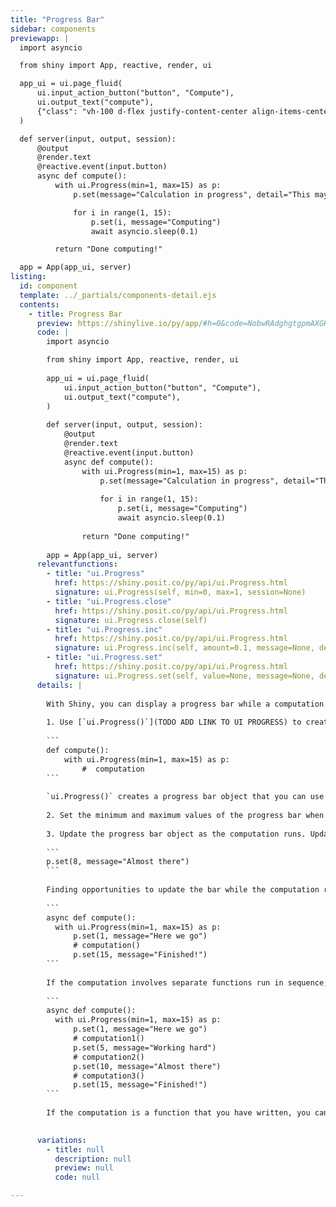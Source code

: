 ```yaml
---
title: "Progress Bar"
sidebar: components 
previewapp: |
  import asyncio

  from shiny import App, reactive, render, ui

  app_ui = ui.page_fluid(
      ui.input_action_button("button", "Compute"),
      ui.output_text("compute"),
      {"class": "vh-100 d-flex justify-content-center align-items-center px-4"}
  )

  def server(input, output, session):
      @output
      @render.text
      @reactive.event(input.button)
      async def compute():
          with ui.Progress(min=1, max=15) as p:
              p.set(message="Calculation in progress", detail="This may take a while...")

              for i in range(1, 15):
                  p.set(i, message="Computing")
                  await asyncio.sleep(0.1)

          return "Done computing!"

  app = App(app_ui, server)
listing:
  id: component
  template: ../_partials/components-detail.ejs
  contents:
    - title: Progress Bar
      preview: https://shinylive.io/py/app/#h=0&code=NobwRAdghgtgpmAXGKAHVA6VBPMAaMAYwHsIAXOcpMASxlWICcyACKAZ2wkJuIB0IAgGaNiMFuwAWNCNhZ0GzFgEF0eFozhRCZGgDc46zRAAmcRuoCuNAQLSoA+tZYBeFtaxQA5nAdCANtYmABQCLOHuNBgyqJZkDtq6pA4ARnFkpKFgaWQZgvgsfGAAwmKxFEUAlHhhER7EceUOFAAeZFkk9HFwVTUQlbamcEIS5gaMwTFx6g1k5erscOzsvP2IteEAArPlGyybxmaMGK1kewdaOvpwGHAG5JMQ5Rg5eQMQEWyc3CxmI53lODBSrrD6fCIAdxoZEkkQwAAVRF5NMtgjAZC4AIzqGBQFpYgCslS+LFQoPBFNJGEW7Xgy28cBcRWKUH8hEs-igSQ+MlJSJR7CK6jMZCgNH8TLAABVpOwWLi5KKANZwNgsCHSfw3DAYKqDSngoRMeTyD6MKAQHzBbEsTFE8kGymYGmTHFLdgMyWlLq6S16sGO8FQCFi1gcLg8YjUrVwVDBAAMGEx7z2n00ZEsjA+RQAIqRVQC4jIvABCIqDeyuFToYL2Jw0BZjcyVMAAXwAukA
      code: |
        import asyncio

        from shiny import App, reactive, render, ui
        
        app_ui = ui.page_fluid(
            ui.input_action_button("button", "Compute"),
            ui.output_text("compute"),
        )
        
        def server(input, output, session):
            @output
            @render.text
            @reactive.event(input.button)
            async def compute():
                with ui.Progress(min=1, max=15) as p:
                    p.set(message="Calculation in progress", detail="This may take a while...")
        
                    for i in range(1, 15):
                        p.set(i, message="Computing")
                        await asyncio.sleep(0.1)
        
                return "Done computing!"
        
        app = App(app_ui, server)
      relevantfunctions:
        - title: "ui.Progress"
          href: https://shiny.posit.co/py/api/ui.Progress.html
          signature: ui.Progress(self, min=0, max=1, session=None)
        - title: "ui.Progress.close"
          href: https://shiny.posit.co/py/api/ui.Progress.html
          signature: ui.Progress.close(self)
        - title: "ui.Progress.inc"
          href: https://shiny.posit.co/py/api/ui.Progress.html
          signature: ui.Progress.inc(self, amount=0.1, message=None, detail=None)
        - title: "ui.Progress.set"
          href: https://shiny.posit.co/py/api/ui.Progress.html
          signature: ui.Progress.set(self, value=None, message=None, detail=None)
      details: |
      
        With Shiny, you can display a progress bar while a computation runs by running the computation bar within a special computation manager. Here's how: 
      
        1. Use [`ui.Progress()`](TODO ADD LINK TO UI PROGRESS) to create a computation manager, and use `with` to run the computation within the manager. For example, you might set up a progress bar like this:
    
        ```
        def compute():
            with ui.Progress(min=1, max=15) as p:
                #  computation
        ```
  
        `ui.Progress()` creates a progress bar object that you can use to update the progress bar that is displayed during the computation.
      
        2. Set the minimum and maximum values of the progress bar when you call `ui.Progress()`. These provide the outer bounds for the progress to display. For example, in the code above, when the bar is at 1, it would appear empty. When it is at 8, it would appear half full. When it is at 15, it would appear complete.
      
        3. Update the progress bar object as the computation runs. Updating the object is simple: you can call its `set()` method to change the location of the progress bar, as well as the message it displays. For example the code below would update the progress bar above to half finished, and change the message that accompanies the bar to "Almost there!".
      
        ```
        p.set(8, message="Almost there")
        ```
      
        Finding opportunities to update the bar while the computation runs is more tricky. To have a responsive bar, you will need to interlace `set()` calls with the computation that runs. If the computation is a function from an external package, you may only be able to alert the user when the computation begins and when it finishes, which is unlikely to be satisfying:
        
        ```
        async def compute():
          with ui.Progress(min=1, max=15) as p:
              p.set(1, message="Here we go")
              # computation()
              p.set(15, message="Finished!")
        ```
        
        If the computation involves separate functions run in sequence, you can update the progress bar after each function:
        
        ```
        async def compute():
          with ui.Progress(min=1, max=15) as p:
              p.set(1, message="Here we go")
              # computation1()
              p.set(5, message="Working hard")
              # computation2()
              p.set(10, message="Almost there")
              # computation3()
              p.set(15, message="Finished!")
        ```
        
        If the computation is a function that you have written, you can write the function to accept a progress bar object to update as it runs.
      

      variations:
        - title: null
          description: null
          preview: null
          code: null

---
```


:::{.component}
:::

